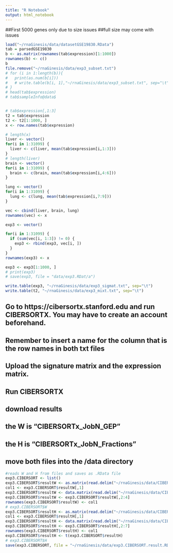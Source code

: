 ```yaml
---
title: "R Notebook"
output: html_notebook
---
```


##First 5000 genes only due to size issues
##full size may come with issues
```r

load("~/rnaGinesis/data/datasetGSE19830.RData")
tab = parsedGSE19830
b <- as.matrix(rownames(tab$expression)[1:1000])
rownames(b) <- c()
b
file.remove("~/rnaGinesis/data/exp3_subset.txt")
# for (i in 1:length(b)){
#   print(as.num(b[i]))
#   # write.table(b[i, 1],"~/rnaGinesis/data/exp3_subset.txt", sep="\t", append=TRUE)
# }
# head(tab$expression)
# tab$sampleInfo@data$


# tab$expression[,1:3]
t2 = tab$expression
t2 <- t2[1:1000, ]
x <- row.names(tab$expression)

# length(x)
liver <- vector()
for(i in 1:31099) {
  liver <- c(liver, mean(tab$expression[i,1:3]))
}
# length(liver)
brain <- vector()
for(i in 1:31099) {
  brain <- c(brain, mean(tab$expression[i,4:6]))
}

lung <- vector()
for(i in 1:31099) {
  lung <- c(lung, mean(tab$expression[i,7:9]))
}

vec <- cbind(liver, brain, lung)
rownames(vec) <- x

exp3 <- vector()

for(i in 1:31099) {
  if (sum(vec[i, 1:3]) != 0) {
    exp3 <- rbind(exp3, vec[i, ])
  }
}
rownames(exp3) <- x

exp3 <- exp3[1:1000, ]
# print(exp3)
# save(exp3, file = "data/exp3.RDat/a")

write.table(exp3, "~/rnaGinesis/data/exp3_sigmat.txt", sep="\t")
write.table(t2, "~/rnaGinesis/data/exp3_mixt.txt", sep="\t")


```


## Go to https://cibersortx.stanford.edu and run CIBERSORTX. You may have to create an account beforehand.
## Remember to insert a name for the column that is the row names in both txt files 
## Upload the signature matrix and the expression matrix. 
## Run CIBERSORTX
## download results
## the W is "CIBERSORTx_JobN_GEP"
## the H is "CIBERSORTx_JobN_Fractions"
## move both files into the /data directory

```r
#reads W and H from files and saves as .RData file 
exp3.CIBERSORT <- list()
exp3.CIBERSORT$resultW <- as.matrix(read.delim("~/rnaGinesis/data/CIBERSORTxGEP_Job17_GEPs.txt", header = TRUE, sep = "\t"))
col1 <- exp3.CIBERSORT$resultW[,1]
exp3.CIBERSORT$resultW <- data.matrix(read.delim("~/rnaGinesis/data/CIBERSORTxGEP_Job17_GEPs.txt", header = TRUE, sep = "\t"))
exp3.CIBERSORT$resultW <- exp3.CIBERSORT$resultW[,2:4]
rownames(exp3.CIBERSORT$resultW) <- col1
# exp3.CIBERSORT$W
exp3.CIBERSORT$resultH <- as.matrix(read.delim("~/rnaGinesis/data/CIBERSORTxGEP_Job17_Fractions.txt", header = TRUE, sep = "\t"))
col1 <- exp3.CIBERSORT$resultH[,1]
exp3.CIBERSORT$resultH <- data.matrix(read.delim("~/rnaGinesis/data/CIBERSORTxGEP_Job17_Fractions.txt", header = TRUE, sep = "\t"))
exp3.CIBERSORT$resultH <- exp3.CIBERSORT$resultH[,2:7]
rownames(exp3.CIBERSORT$resultH) <- col1
exp3.CIBERSORT$resultH <- t(exp3.CIBERSORT$resultH)
# exp3.CIBERSORT$H
save(exp3.CIBERSORT, file = "~/rnaGinesis/data/exp3.CIBERSORT.result.RData")
```

